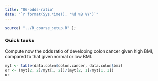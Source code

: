 ---
title: "06-odds-ratio"
date: "`r format(Sys.time(), '%d %B %Y')`"
---

```{r setup, include=FALSE}
source( "../R_course_setup.R" );
```

### Quick tasks

Compute now the odds ratio of developing colon cancer given high BMI, compared to that given normal or low BMI.

```{r}
myt <- table(data.colon$colon.cancer, data.colon$bmi)
or <- (myt[2, 2]/myt[1, 2])/(myt[2, 1]/myt[1, 1])
or
```
